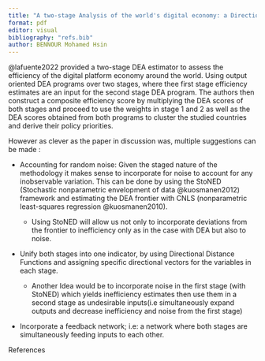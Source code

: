 ```yaml
---
title: "A two-stage Analysis of the world's digital economy: a Directional Distance Function approach with random noise"
format: pdf
editor: visual
bibliography: "refs.bib"
author: BENNOUR Mohamed Hsin
---
```


@lafuente2022 provided a two-stage DEA estimator to assess the efficiency of the digital platform economy around the world. Using output oriented DEA programs over two stages, where thee first stage efficiency estimates are an input for the second stage DEA program. The authors then construct a composite efficiency score by multiplying the DEA scores of both stages and proceed to use the weights in stage 1 and 2 as well as the DEA scores obtained from both programs to cluster the studied countries and derive their policy priorities.

However as clever as the paper in discussion was, multiple suggestions can be made :

-   Accounting for random noise: Given the staged nature of the methodology it makes sense to incorporate for noise to account for any inobservable variation. This can be done by using the StoNED (Stochastic nonparametric envelopment of data @kuosmanen2012) framework and estimating the DEA frontier with CNLS (nonparametric least-squares regression @kuosmanen2010).

    -   Using StoNED will allow us not only to incorporate deviations from the frontier to inefficiency only as in the case with DEA but also to noise.

-   Unify both stages into one indicator, by using Directional Distance Functions and assigning specific directional vectors for the variables in each stage.

    -   Another Idea would be to incorporate noise in the first stage (with StoNED) which yields inefficiency estimates then use them in a second stage as undesirable inputs(i.e simultaneously expand outputs and decrease inefficiency and noise from the first stage)

-   Incorporate a feedback network; i.e: a network where both stages are simultaneously feeding inputs to each other.

References
